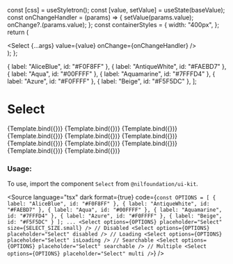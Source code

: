 
<Meta title="Form/Select" component={Select} />

  const [css] = useStyletron();
  const [value, setValue] = useState(baseValue);
  const onChangeHandler = (params) => {
    setValue(params.value);
    onChange?.(params.value);
  };
  const containerStyles = {
    width: "400px",
  };
  return (
    <div className={css(containerStyles)}>
      <Select {...args} value={value} onChange={onChangeHandler} />
    </div>
  );
};

  { label: "AliceBlue", id: "#F0F8FF" },
  { label: "AntiqueWhite", id: "#FAEBD7" },
  { label: "Aqua", id: "#00FFFF" },
  { label: "Aquamarine", id: "#7FFFD4" },
  { label: "Azure", id: "#F0FFFF" },
  { label: "Beige", id: "#F5F5DC" },
];

# Select

<Canvas isColumn>
  <Story name="Small" args={{ options, placeholder: "Small Select", size: SELECT_SIZE.small }}>
    {Template.bind({})}
  </Story>
  <Story name="Medium" args={{ options, placeholder: "Medium Select", size: SELECT_SIZE.medium }}>
    {Template.bind({})}
  </Story>
  <Story name="Large" args={{ options, placeholder: "Large Select", size: SELECT_SIZE.large }}>
    {Template.bind({})}
  </Story>
  <Story name="Multiple" args={{ options, placeholder: "Multiple Select", multi: true, size: SELECT_SIZE.small }}>
    {Template.bind({})}
  </Story>
  <Story
    name="Multiple Disabled"
    args={{
      options,
      placeholder: "Multiple Select",
      multi: true,
      size: SELECT_SIZE.small,
      value: [options[0], options[1]],
      disabled: true,
    }}
  >
    {Template.bind({})}
  </Story>
  <Story name="Disabled" args={{ options, placeholder: "Disabled Select", disabled: true, size: SELECT_SIZE.small }}>
    {Template.bind({})}
  </Story>
  <Story name="Error" args={{ options, placeholder: "Error Select", error: true, size: SELECT_SIZE.small }}>
    {Template.bind({})}
  </Story>
  <Story name="Loading" args={{ options, placeholder: "Loading Select", isLoading: true, size: SELECT_SIZE.small }}>
    {Template.bind({})}
  </Story>
  <Story
    name="Without Searchable"
    args={{ options, placeholder: "Select", searchable: false, size: SELECT_SIZE.small }}
  >
    {Template.bind({})}
  </Story>
  <Story
    name="With Default Value"
    args={{ options, placeholder: "With Default Value", value: [options[0]], size: SELECT_SIZE.small }}
  >
    {Template.bind({})}
  </Story>
  <Story name="Seconday select" args={{ options, placeholder: "Secondary select", kind: SELECT_KIND.secondary }}>
    {Template.bind({})}
  </Story>
</Canvas>

<ArgsTable of={Select} />

### Usage:

To use, import the component `Select` from `@nilfoundation/ui-kit`.

<Source
  language="tsx"
  dark
  format={true}
  code={`
        const OPTIONS = [
          { label: "AliceBlue", id: "#F0F8FF" },
          { label: "AntiqueWhite", id: "#FAEBD7" },
          { label: "Aqua", id: "#00FFFF" },
          { label: "Aquamarine", id: "#7FFFD4" },
          { label: "Azure", id: "#F0FFFF" },
          { label: "Beige", id: "#F5F5DC" }
        ];
        ...
        <Select options={OPTIONS} placeholder="Select" size={SELECT_SIZE.small} />
        // Disabled
        <Select options={OPTIONS} placeholder="Select" disabled />
        // Loading
        <Select options={OPTIONS} placeholder="Select" isLoading />
        // Searchable
        <Select options={OPTIONS} placeholder="Select" searchable />
        // Multiple
        <Select options={OPTIONS} placeholder="Select" multi />
  `}
/>
